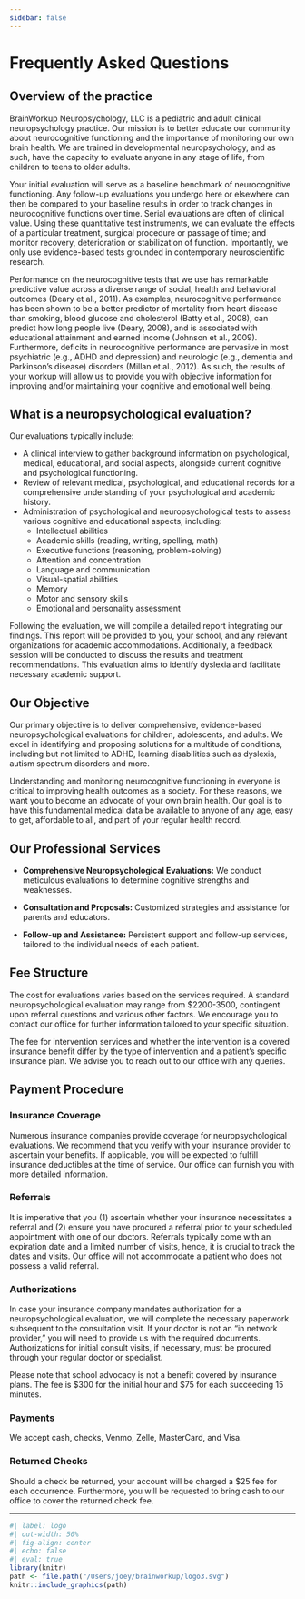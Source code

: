 ```yaml
---
sidebar: false
---
```


# Frequently Asked Questions

## Overview of the practice 

BrainWorkup Neuropsychology, LLC is a pediatric and adult clinical neuropsychology practice.  Our mission is to better educate our community about neurocognitive functioning and the importance of monitoring our own brain health.  We are trained in developmental neuropsychology, and as such, have the capacity to evaluate anyone in any stage of life, from children to teens to older adults.

Your initial evaluation will serve as a baseline benchmark of neurocognitive functioning.  Any follow-up evaluations you undergo here or elsewhere can then be compared to your baseline results in order to track changes in neurocognitive functions over time.  Serial evaluations are often of clinical value.  Using these quantitative test instruments, we can evaluate the effects of a particular treatment, surgical procedure or passage of time; and monitor recovery, deterioration or stabilization of function.  Importantly, we only use evidence-based tests grounded in contemporary neuroscientific research.

Performance on the neurocognitive tests that we use has remarkable predictive value across a diverse range of social, health and behavioral outcomes (Deary et al., 2011).  As examples, neurocognitive performance has been shown to be a better predictor of mortality from heart disease than smoking, blood glucose and cholesterol (Batty et al., 2008), can predict how long people live (Deary, 2008), and is associated with educational attainment and earned income (Johnson et al., 2009).  Furthermore, deficits in neurocognitive performance are pervasive in most psychiatric (e.g., ADHD and depression) and neurologic (e.g., dementia and Parkinson’s disease) disorders (Millan et al., 2012).  As such, the results of your workup will allow us to provide you with objective information for improving and/or maintaining your cognitive and emotional well being.

## What is a neuropsychological evaluation?

Our evaluations typically include:

- A clinical interview to gather background information on psychological, medical, educational, and social aspects, alongside current cognitive and psychological functioning.
- Review of relevant medical, psychological, and educational records for a comprehensive understanding of your psychological and academic history.
- Administration of psychological and neuropsychological tests to assess various cognitive and educational aspects, including:
  - Intellectual abilities
  - Academic skills (reading, writing, spelling, math)
  - Executive functions (reasoning, problem-solving)
  - Attention and concentration
  - Language and communication
  - Visual-spatial abilities
  - Memory
  - Motor and sensory skills
  - Emotional and personality assessment

Following the evaluation, we will compile a detailed report integrating our findings. This report will be provided to you, your school, and any relevant organizations for academic accommodations. Additionally, a feedback session will be conducted to discuss the results and treatment recommendations. This evaluation aims to identify dyslexia and facilitate necessary academic support.

## Our Objective

Our primary objective is to deliver comprehensive, evidence-based
neuropsychological evaluations for children, adolescents, and adults. We excel in
identifying and proposing solutions for a multitude of conditions, including but
not limited to ADHD, learning disabilities such as dyslexia, autism spectrum
disorders and more.

Understanding and monitoring neurocognitive functioning in everyone is critical to improving health outcomes as a society.  For these reasons, we want you to become an advocate of your own brain health.  Our goal is to have this fundamental medical data be available to anyone of any age, easy to get, affordable to all, and part of your regular health record.

## Our Professional Services

- **Comprehensive Neuropsychological Evaluations:** We conduct meticulous evaluations to determine cognitive strengths and weaknesses.

- **Consultation and Proposals:** Customized strategies and assistance for parents and educators.

- **Follow-up and Assistance:** Persistent support and follow-up services, tailored to the individual needs of each patient.

## Fee Structure

The cost for evaluations varies based on the services required. A standard neuropsychological evaluation may range from $2200-3500, contingent upon referral questions and various other factors. We encourage you to contact our office for further information tailored to your specific situation.

The fee for intervention services and whether the intervention is a covered insurance benefit differ by the type of intervention and a patient’s specific insurance plan. We advise you to reach out to our office with any queries.

## Payment Procedure

### Insurance Coverage

Numerous insurance companies provide coverage for neuropsychological
evaluations. We recommend that you verify with your insurance provider to
ascertain your benefits. If applicable, you will be expected to fulfill
insurance deductibles at the time of service. Our office can furnish you with
more detailed information.

### Referrals

It is imperative that you (1) ascertain whether your insurance necessitates a referral and (2) ensure you have procured a referral prior to your scheduled appointment with one of our doctors. Referrals typically come with an expiration date and a limited number of visits, hence, it is crucial to track the dates and visits. Our office will not accommodate a patient who does not possess a valid referral.

### Authorizations

In case your insurance company mandates authorization for a neuropsychological evaluation, we will complete the necessary paperwork subsequent to the consultation visit. If your doctor is not an “in network provider,” you will need to provide us with the required documents. Authorizations for initial consult visits, if necessary, must be procured through your regular doctor or specialist.

Please note that school advocacy is not a benefit covered by insurance plans. The fee is $300 for the initial hour and $75 for each succeeding 15 minutes.

### Payments

We accept cash, checks, Venmo, Zelle, MasterCard, and Visa.

### Returned Checks

Should a check be returned, your account will be charged a $25 fee for each occurrence. Furthermore, you will be requested to bring cash to our office to cover the returned check fee.

---


```r
#| label: logo
#| out-width: 50%
#| fig-align: center
#| echo: false
#| eval: true
library(knitr)
path <- file.path("/Users/joey/brainworkup/logo3.svg")
knitr::include_graphics(path)
```

